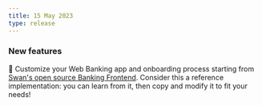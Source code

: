 ```yaml
---
title: 15 May 2023
type: release
---
```


### New features

🎉 Customize your Web Banking app and onboarding process starting from [Swan's open source Banking Frontend](https://swan-io.github.io/swan-partner-frontend/).
Consider this a reference implementation: you can learn from it, then copy and modify it to fit your needs!

